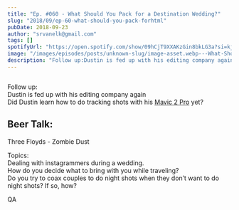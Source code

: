 ```yaml
---
title: "Ep. #060 - What Should You Pack for a Destination Wedding?"
slug: "2018/09/ep-60-what-should-you-pack-forhtml"
pubDate: 2018-09-23
author: "srvanelk@gmail.com"
tags: []
spotifyUrl: "https://open.spotify.com/show/09hCjT9XXAKzGin8bkLG3a?si=kjRZvQ1JTb6Ov3HVzSSlWA"
image: "/images/episodes/posts/unknown-slug/image-asset.webp---What-Should-You-Pack-for-a-Destination-Wedding-e290o7"
description: "Follow up:Dustin is fed up with his editing company againDid Dustin learn how to do tracking shots with his Mavic 2 Pro yet?"
---
```


<figure>
  <img src="/images/episodes/posts/unknown-slug/image-asset.webp" alt="" />
</figure>

Follow up:  
Dustin is fed up with his editing company again  
Did Dustin learn how to do tracking shots with his [Mavic 2 Pro](https://www.amazon.com/gp/product/B07GDC5X74/ref=as_li_tl?ie=UTF8&camp=1789&creative=9325&creativeASIN=B07GDC5X74&linkCode=as2&tag=stevenvanelk-20&linkId=c16c51a0c7c30eebe98add100ae719eb) yet?

## Beer Talk:  
Three Floyds - Zombie Dust

Topics:  
Dealing with instagrammers during a wedding.  
How do you decide what to bring with you while traveling?  
Do you try to coax couples to do night shots when they don’t want to do night shots? If so, how?

QA